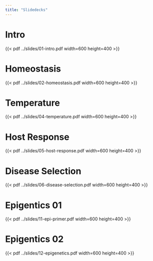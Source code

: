```yaml
---
title: "Slidedecks"
---
```



# Intro
{{< pdf ../slides/01-intro.pdf width=600 height=400 >}}

# Homeostasis
{{< pdf ../slides/02-homeostasis.pdf width=600 height=400 >}}

# Temperature
{{< pdf ../slides/04-temperature.pdf width=600 height=400 >}}

# Host Response
{{< pdf ../slides/05-host-response.pdf width=600 height=400 >}}

# Disease Selection
{{< pdf ../slides/06-disease-selection.pdf width=600 height=400 >}}

# Epigentics 01
{{< pdf ../slides/11-epi-primer.pdf width=600 height=400 >}}

# Epigentics 02
{{< pdf ../slides/12-epigenetics.pdf width=600 height=400 >}}

